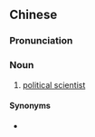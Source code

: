 {{also|政治学者}}
==Chinese==
{{zh-forms|s=政治学者|type=31}}

===Pronunciation===
{{zh-pron
|m=zhèngzhìxuézhě
|cat=n
}}

===Noun===
{{zh-noun}}

# [[political scientist]]

====Synonyms====
* {{zh-l|政治學家}}